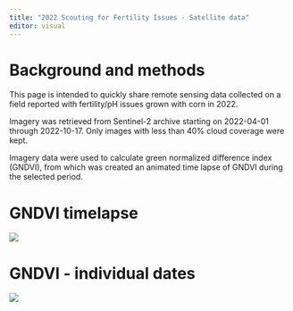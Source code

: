 ```yaml
---
title: "2022 Scouting for Fertility Issues - Satellite data"
editor: visual
---
```


# Background and methods

This page is intended to quickly share remote sensing data collected on a field reported with fertility/pH issues grown with corn in 2022.

Imagery was retrieved from Sentinel-2 archive starting on 2022-04-01 through 2022-10-17. Only images with less than 40% cloud coverage were kept.

Imagery data were used to calculate green normalized difference index (GNDVI), from which was created an animated time lapse of GNDVI during the selected period.

# GNDVI timelapse

![](images/2022_scout_fertility_gndvi_timelapse_gg.gif)

# GNDVI - individual dates

![](images/2022_scout_fertility_gndvi.png)
